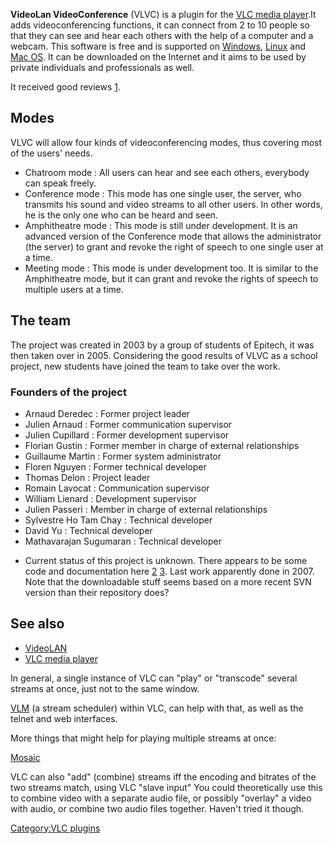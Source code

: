 '''VideoLan VideoConference''' (VLVC) is a plugin for the [[VLC media player]].It adds videoconferencing functions, it can connect from 2 to 10 people so that they can see and hear each others with the help of a computer and a webcam. This software is free and is supported on [[Windows]], [[Linux]] and [[Mac OS]]. It can be downloaded on the Internet and it aims to be used by private individuals and professionals as well.

It received good reviews [http://forums.whirlpool.net.au/forum-replies-archive.cfm/1081016.html].

==Modes==
VLVC will allow four kinds of videoconferencing modes, thus covering most of the users' needs.
* Chatroom mode : All users can hear and see each others, everybody can speak freely.
* Conference mode : This mode has one single user, the server, who transmits his sound and video streams to all other users. In other words, he is the only one who can be heard and seen.
* Amphitheatre mode : This mode is still under development. It is an advanced version of the Conference mode that allows the administrator (the server) to grant and revoke the right of speech to one single user at a time.
* Meeting mode : This mode is under development too. It is similar to the Amphitheatre mode, but it can grant and revoke the rights of speech to multiple users at a time.

==The team==
The project was created in 2003 by a group of students of Epitech, it was then taken over in 2005. Considering the good results of VLVC as a school project, new students have joined the team to take over the work.

===Founders of the project===
* Arnaud Deredec : Former project leader
* Julien Arnaud : Former communication supervisor
* Julien Cupillard : Former development supervisor
* Florian Gustin : Former member in charge of external relationships
* Guillaume Martin : Former system administrator
* Floren Nguyen : Former technical developer
* Thomas Delon : Project leader
* Romain Lavocat : Communication supervisor
* William Lienard : Development supervisor
* Julien Passeri : Member in charge of external relationships
* Sylvestre Ho Tam Chay : Technical developer
* David Yu : Technical developer
* Mathavarajan Sugumaran : Technical developer


*Current status of this project is unknown. There appears to be some code and documentation here [http://sourceforge.net/projects/vlvc/] [http://vlvc.svn.sourceforge.net/viewvc/vlvc/].  Last work apparently done in 2007.  Note that the downloadable stuff seems based on a more recent SVN version than their repository does?

==See also ==

* [[VideoLAN]]
* [[VLC media player]]

In general, a single instance of VLC can "play" or "transcode" several streams at once, just not to the same window.

[[VLM]] (a stream scheduler) within VLC, can help with that, as well as the telnet and web interfaces.

More things that might help for playing multiple streams at once:

[[Mosaic]]

VLC can also "add" (combine) streams iff the encoding and bitrates of the two streams match, using VLC "slave input" 
You could theoretically use this to combine video with a separate audio file, or possibly "overlay" a video with audio, or combine two audio files together.  Haven't tried it though.

[[Category:VLC plugins]]